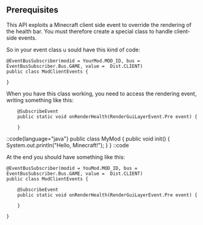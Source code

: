 
## Prerequisites
This API exploits a Minecraft client side event to override the rendering of the health bar. You must therefore create a special class to handle client-side events.

So in your event class u sould have this kind of code:

```
@EventBusSubscriber(modid = YourMod.MOD_ID, bus = EventBusSubscriber.Bus.GAME, value =  Dist.CLIENT)
public class ModClientEvents {

}
```
When you have this class working, you need to access the rendering event, writing something like this:

```
    @SubscribeEvent
    public static void onRenderHealth(RenderGuiLayerEvent.Pre event) {

    }
```

::code{language="java"}
public class MyMod {
    public void init() {
        System.out.println("Hello, Minecraft!");
    }
}
::code


At the end you should have something like this:

```
@EventBusSubscriber(modid = YouMod.MOD_ID, bus = EventBusSubscriber.Bus.GAME, value =  Dist.CLIENT)
public class ModClientEvents {

    @SubscribeEvent
    public static void onRenderHealth(RenderGuiLayerEvent.Pre event) {

    }

}
```